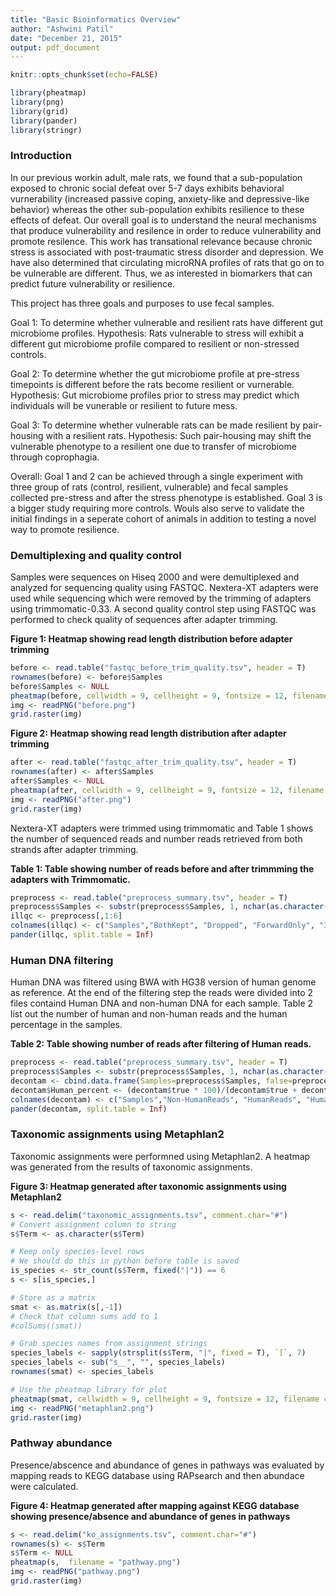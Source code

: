 ```yaml
---
title: "Basic Bioinformatics Overview"
author: "Ashwini Patil"
date: "December 21, 2015"
output: pdf_document
---
```


```r
knitr::opts_chunk$set(echo=FALSE)
```

```r
library(pheatmap)
library(png)
library(grid)
library(pander)
library(stringr)
```

### Introduction
In our previous workin adult, male rats, we found that a sub-population exposed to chronic social defeat over 5-7 days exhibits behavioral vurnerability (increased passive coping, anxiety-like and depressive-like behavior) whereas the other sub-population exhibits resilience to these effects of defeat. Our overall goal is to understand the neural mechanisms that produce vulnerability and resilence in order to reduce vulnerability and promote resilence. This work has transational relevance because chronic stress is associated with post-traumatic stress disorder and depression. We have also determined that circulating microRNA profiles of rats that go on to be vulnerable are different. Thus, we as interested in biomarkers that can predict future vulnerability or resilience.

This project has three goals and purposes to use fecal samples.

Goal 1:
To determine whether vulnerable and resilient rats have different gut microbiome profiles.
Hypothesis: Rats vulnerable to stress will exhibit a different gut microbiome profile compared to resilient or non-stressed controls.

Goal 2:
To determine whether the gut microbiome profile at pre-stress timepoints is different before the rats become resilient or vurnerable.
Hypothesis: Gut microbiome profiles prior to stress may predict which individuals will be vunerable or resilient to future mess.

Goal 3:
To determine whether vulnerable rats can be made resilient by pair-housing with a resilient rats.
Hypothesis: Such pair-housing may shift the vulnerable phenotype to a resilient one due to transfer of microbiome through coprophagia.

Overall:
Goal 1 and 2 can be achieved through a single experiment with three group of rats (control, resilient, vulnerable) and fecal samples collected pre-stress and after the stress phenotype is established. Goal 3 is a bigger study requiring more controls. Wouls also serve to validate the initial findings in a seperate cohort of animals in addition to testing a novel way to promote resilience.

### Demultiplexing and quality control
Samples were sequences on Hiseq 2000 and were demultiplexed and analyzed for sequencing quality using FASTQC. Nextera-XT adapters were used while sequencing which were removed by the trimming of adapters using trimmomatic-0.33. A second quality control step using FASTQC was performed to check quality of sequences after adapter trimming.

**Figure 1: Heatmap showing read length distribution before adapter trimming**
```r
before <- read.table("fastqc_before_trim_quality.tsv", header = T)
rownames(before) <- before$Samples
before$Samples <- NULL
pheatmap(before, cellwidth = 9, cellheight = 9, fontsize = 12, filename = "before.png")
img <- readPNG("before.png")
grid.raster(img)
```


**Figure 2: Heatmap showing read length distribution after adapter trimming**
```r
after <- read.table("fastqc_after_trim_quality.tsv", header = T)
rownames(after) <- after$Samples
after$Samples <- NULL
pheatmap(after, cellwidth = 9, cellheight = 9, fontsize = 12, filename = "after.png")
img <- readPNG("after.png")
grid.raster(img)
```


Nextera-XT adapters were trimmed using trimmomatic and Table 1 shows the number of sequenced reads and number reads retrieved from both strands after adapter trimming.

**Table 1: Table showing number of reads before and after trimmming the adapters with Trimmomatic.**
```r
preprocess <- read.table("preprocess_summary.tsv", header = T)
preprocess$Samples <- substr(preprocess$Samples, 1, nchar(as.character(preprocess$Samples))-5)
illqc <- preprocess[,1:6]
colnames(illqc) <- c("Samples","BothKept", "Dropped", "ForwardOnly", "Input", "ReverseOnly")
pander(illqc, split.table = Inf)
```


### Human DNA filtering
Human DNA was filtered using BWA with HG38 version of human genome as reference. At the end of the filtering step the reads were divided into 2 files containd Human DNA and non-human DNA for each sample. Table 2 list out the number of human and non-human reads and the human percentage in the samples.

**Table 2: Table showing number of reads after filtering of Human reads.**
```r
preprocess <- read.table("preprocess_summary.tsv", header = T)
preprocess$Samples <- substr(preprocess$Samples, 1, nchar(as.character(preprocess$Samples))-5)
decontam <- cbind.data.frame(Samples=preprocess$Samples, false=preprocess$false, true=preprocess$true)
decontam$Human_percent <- (decontam$true * 100)/(decontam$true + decontam$false)
colnames(decontam) <- c("Samples","Non-HumanReads", "HumanReads", "HumanReadsPercent" )
pander(decontam, split.table = Inf)
```

### Taxonomic assignments using Metaphlan2
Taxonomic assignments were performned using Metaphlan2. A heatmap was generated from the results of taxonomic assignments.

**Figure 3: Heatmap generated after taxonomic assignments using Metaphlan2**

```r
s <- read.delim("taxonomic_assignments.tsv", comment.char="#")
# Convert assignment column to string
s$Term <- as.character(s$Term)

# Keep only species-level rows
# We should do this in python before table is saved
is_species <- str_count(s$Term, fixed("|")) == 6
s <- s[is_species,]

# Store as a matrix
smat <- as.matrix(s[,-1])
# Check that column sums add to 1
#colSums((smat))

# Grab species names from assignment strings
species_labels <- sapply(strsplit(s$Term, "|", fixed = T), `[`, 7)
species_labels <- sub("s__", "", species_labels)
rownames(smat) <- species_labels

# Use the pheatmap library for plot
pheatmap(smat, cellwidth = 9, cellheight = 9, fontsize = 12, filename = "metaphlan2.png")
img <- readPNG("metaphlan2.png")
grid.raster(img)
```

### Pathway abundance 
Presence/abscence and abundance of genes in pathways was evaluated by mapping reads to KEGG database using RAPsearch and then abundace were calculated. 

**Figure 4: Heatmap generated after mapping against KEGG database showing presence/absence and abundance of genes in pathways**
```r
s <- read.delim("ko_assignments.tsv", comment.char="#")
rownames(s) <- s$Term
s$Term <- NULL
pheatmap(s,  filename = "pathway.png")
img <- readPNG("pathway.png")
grid.raster(img)
```